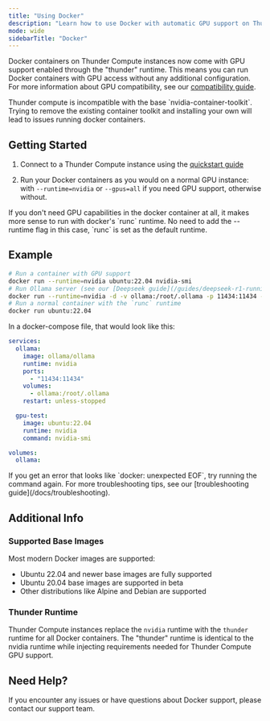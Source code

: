 ```yaml
---
title: "Using Docker"
description: "Learn how to use Docker with automatic GPU support on Thunder Compute instances. Run containers, manage images, and troubleshoot common Docker issues."
mode: wide
sidebarTitle: "Docker"
---
```


Docker containers on Thunder Compute instances now come with GPU support enabled through the "thunder" runtime. This means you can run Docker containers with GPU access without any additional configuration. For more information about GPU compatibility, see our [compatibility guide](/docs/compatibility).

<Warning>
  Thunder compute is incompatible with the base `nvidia-container-toolkit`.
  Trying to remove the existing container toolkit and installing your own will lead to issues running docker containers.
</Warning>

## Getting Started

1. Connect to a Thunder Compute instance using the [quickstart guide](/quickstart)

2. Run your Docker containers as you would on a normal GPU instance: with `--runtime=nvidia` or `--gpus=all` if you need GPU support, otherwise without.

<Info>
  If you don't need GPU capabilities in the docker container at all, it makes more sense to run with docker's `runc` runtime.
  No need to add the --runtime flag in this case, `runc` is set as the default runtime.
</Info>

## Example

```bash
# Run a container with GPU support
docker run --runtime=nvidia ubuntu:22.04 nvidia-smi
# Run Ollama server (see our [Deepseek guide](/guides/deepseek-r1-running-locally-on-thunder-compute) for an example use case)
docker run --runtime=nvidia -d -v ollama:/root/.ollama -p 11434:11434 --name ollama ollama/ollama
# Run a normal container with the `runc` runtime
docker run ubuntu:22.04
```

In a docker-compose file, that would look like this:

```yaml
services:
  ollama:
    image: ollama/ollama
    runtime: nvidia
    ports:
      - "11434:11434"
    volumes:
      - ollama:/root/.ollama
    restart: unless-stopped

  gpu-test:
    image: ubuntu:22.04
    runtime: nvidia
    command: nvidia-smi

volumes:
  ollama:
```

<Warning>
  If you get an error that looks like `docker: unexpected EOF`, try running the
  command again. For more troubleshooting tips, see our [troubleshooting
  guide](/docs/troubleshooting).
</Warning>

## Additional Info

### Supported Base Images

Most modern Docker images are supported:

- Ubuntu 22.04 and newer base images are fully supported
- Ubuntu 20.04 base images are supported in beta
- Other distributions like Alpine and Debian are supported

### Thunder Runtime

Thunder Compute instances replace the  `nvidia` runtime with the `thunder` runtime for all Docker containers. 
The "thunder" runtime is identical to the nvidia runtime while injecting requirements needed for Thunder Compute GPU support.

## Need Help?

If you encounter any issues or have questions about Docker support, please contact our support team.